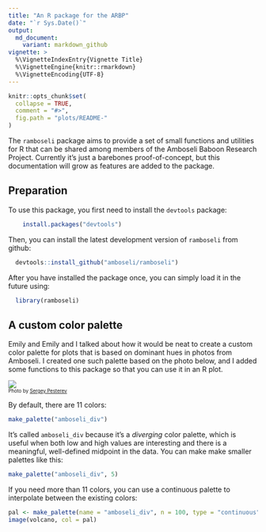 ```yaml
---
title: "An R package for the ARBP"
date: "`r Sys.Date()`"
output:
  md_document:
    variant: markdown_github
vignette: >
  %\VignetteIndexEntry{Vignette Title}
  %\VignetteEngine{knitr::rmarkdown}
  %\VignetteEncoding{UTF-8}
---
```


```r
knitr::opts_chunk$set(
  collapse = TRUE,
  comment = "#>",
  fig.path = "plots/README-"
)
```

The `ramboseli` package aims to provide a set of small functions and utilities for R that can be shared among members of the Amboseli Baboon Research Project. Currently it's just a barebones proof-of-concept, but this documentation will grow as features are added to the package.

## Preparation

To use this package, you first need to install the `devtools` package:

```r
    install.packages("devtools")
```

Then, you can install the latest development version of `ramboseli` from github:

```r
  devtools::install_github("amboseli/ramboseli")
```

After you have installed the package once, you can simply load it in the future using:

```r
  library(ramboseli)
```


## A custom color palette
Emily and Emily and I talked about how it would be neat to create a custom color palette for plots that is based on dominant hues in photos from Amboseli. I created one such palette based on the photo below, and I added some functions to this package so that you can use it in an R plot.

![](img/amboseli_small.jpg)<br>
<sub><sup>Photo by [Sergey Pesterev](https://unsplash.com/photos/DWXR-nAbxCk?utm_source=unsplash&utm_medium=referral&utm_content=creditCopyText)</sup></sub>

By default, there are 11 colors:
```r
make_palette("amboseli_div")
```

It's called `amboseli_div` because it's a *diverging* color palette, which is useful when both low and high values are interesting and there is a meaningful, well-defined midpoint in the data. You can make make smaller palettes like this:
```r
make_palette("amboseli_div", 5)
```

If you need more than 11 colors, you can use a continuous palette to interpolate between the existing colors:
```r
pal <- make_palette(name = "amboseli_div", n = 100, type = "continuous")
image(volcano, col = pal)
```
